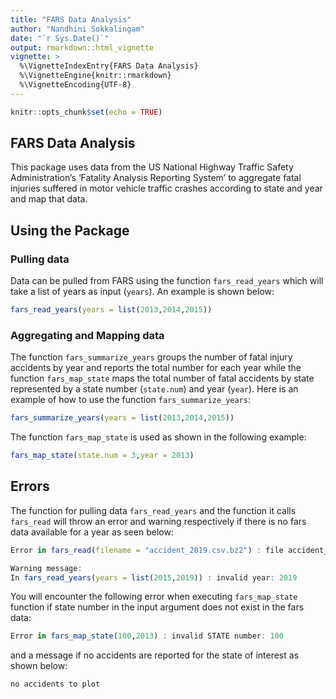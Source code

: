 ```yaml
---
title: "FARS Data Analysis"
author: "Nandhini Sokkalingam"
date: "`r Sys.Date()`"
output: rmarkdown::html_vignette
vignette: >
  %\VignetteIndexEntry{FARS Data Analysis}
  %\VignetteEngine{knitr::rmarkdown}
  %\VignetteEncoding{UTF-8}
---
```


```r
knitr::opts_chunk$set(echo = TRUE)
```

## FARS Data Analysis
This package uses data from the US National Highway Traffic Safety Administration's 'Fatality Analysis Reporting System' to aggregate fatal injuries suffered in motor vehicle traffic crashes according to state and year and map that data.

## Using the Package
### Pulling data
Data can be pulled from FARS using the function `fars_read_years` which will take a list of years as input (`years`). An example is shown below:
```r
fars_read_years(years = list(2013,2014,2015))
```

### Aggregating and Mapping data
The function `fars_summarize_years` groups the number of fatal injury accidents by year and reports the total number for each year while the function `fars_map_state` maps the total number of fatal accidents by state represented by a state number (`state.num`) and year (`year`). Here is an example of how to use the function `fars_summarize_years`:
```r
fars_summarize_years(years = list(2013,2014,2015))
```

The function `fars_map_state` is used as shown in the following example:
```r
fars_map_state(state.num = 3,year = 2013)
```

## Errors
The function for pulling data `fars_read_years` and the function it calls `fars_read` will throw an error and warning respectively if there is no fars data available for a year as seen below:
```r
Error in fars_read(filename = "accident_2019.csv.bz2") : file accident_2019.csv.bz2 does not exist

Warning message:
In fars_read_years(years = list(2015,2019)) : invalid year: 2019
```

You will encounter the following error when executing `fars_map_state` function if state number in the input argument does not exist in the fars data:
```r
Error in fars_map_state(100,2013) : invalid STATE number: 100 
```

and a message if no accidents are reported for the state of interest as shown below:
```r
no accidents to plot
```

